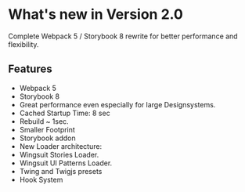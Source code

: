 # What's new in Version 2.0
Complete Webpack 5 / Storybook 8 rewrite for better performance and flexibility.

## Features
* Webpack 5
* Storybook 8
* Great performance even especially for large Designsystems.
* Cached Startup Time: 8 sec
* Rebuild ~ 1sec.
* Smaller Footprint
* Storybook addon
* New Loader architecture:
* Wingsuit Stories Loader.
* Wingsuit UI Patterns Loader.
* Twing and Twigjs presets
* Hook System
